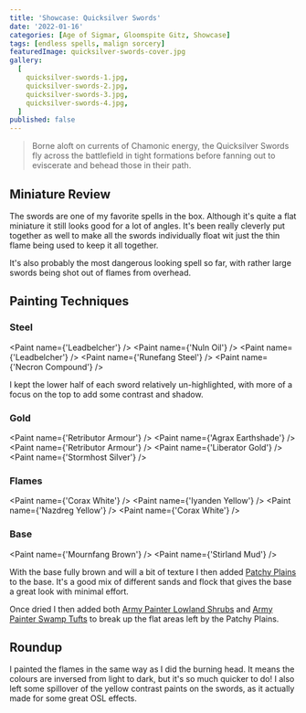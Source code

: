 ```yaml
---
title: 'Showcase: Quicksilver Swords'
date: '2022-01-16'
categories: [Age of Sigmar, Gloomspite Gitz, Showcase]
tags: [endless spells, malign sorcery]
featuredImage: quicksilver-swords-cover.jpg
gallery:
  [
    quicksilver-swords-1.jpg,
    quicksilver-swords-2.jpg,
    quicksilver-swords-3.jpg,
    quicksilver-swords-4.jpg,
  ]
published: false
---
```


> Borne aloft on currents of Chamonic energy, the Quicksilver Swords fly across the battlefield in tight formations
> before fanning out to eviscerate and behead those in their path.

## Miniature Review

The swords are one of my favorite spells in the box. Although it's quite a flat miniature it still looks good for a lot
of angles. It's been really cleverly put together as well to make all the swords individually float wit just the thin
flame being used to keep it all together.

It's also probably the most dangerous looking spell so far, with rather large swords being shot out of flames from
overhead.

## Painting Techniques

### Steel
<Paint name={'Leadbelcher'} />
<Paint name={'Nuln Oil'} />
<Paint name={'Leadbelcher'} />
<Paint name={'Runefang Steel'} />
<Paint name={'Necron Compound'} />

I kept the lower half of each sword relatively un-highlighted, with more of a focus on the top to add some contrast
and shadow.

### Gold
<Paint name={'Retributor Armour'} />
<Paint name={'Agrax Earthshade'} />
<Paint name={'Retributor Armour'} />
<Paint name={'Liberator Gold'} />
<Paint name={'Stormhost Silver'} />

### Flames
<Paint name={'Corax White'} />
<Paint name={'Iyanden Yellow'} />
<Paint name={'Nazdreg Yellow'} />
<Paint name={'Corax White'} />

### Base
<Paint name={'Mournfang Brown'} />
<Paint name={'Stirland Mud'} />

With the base fully brown and will a bit of texture I then added
[Patchy Plains](https://www.geekgamingscenics.com/collections/base-ready-range/products/lukes-aps-base-ready-patchy-plains)
to the base. It's a good mix of different sands and flock that gives the base a great look with minimal effort.

Once dried I then added both [Army Painter Lowland Shrubs](https://www.amazon.co.uk/gp/product/B086MBW9R9) and
[Army Painter Swamp Tufts](https://www.amazon.co.uk/gp/product/B07R8GZQYR) to break up the flat areas left by the
Patchy Plains.

## Roundup

I painted the flames in the same way as I did the burning head. It means the colours are inversed from light to dark,
but it's so much quicker to do! I also left some spillover of the yellow contrast paints on the swords, as it  actually
made for some great OSL effects.